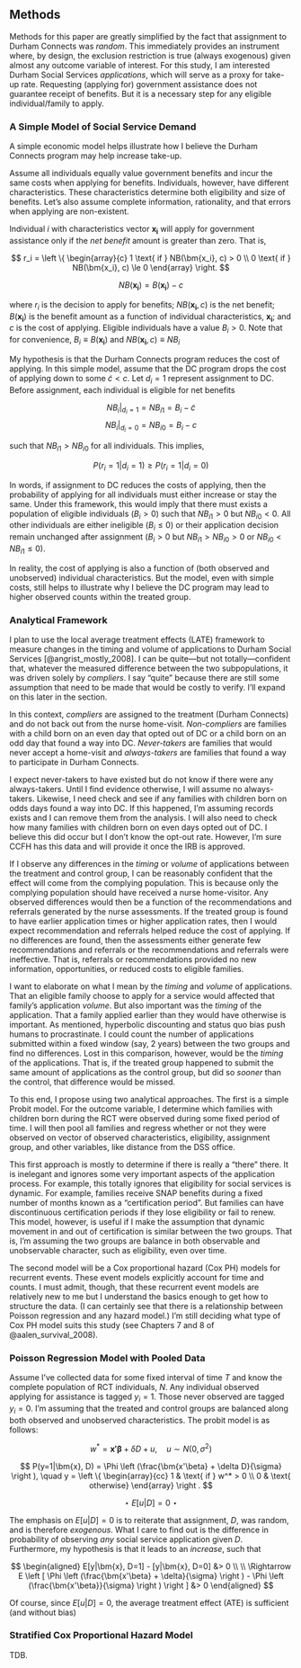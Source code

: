 ## Methods {#methods-2 -}

Methods for this paper are greatly simplified by the fact that assignment to Durham Connects was *random*. This immediately provides an instrument where, by design, the exclusion restriction is true (always exogenous) given almost any outcome variable of interest. For this study, I am interested Durham Social Services *applications*, which will serve as a proxy for take-up rate. Requesting (applying for) government assistance does not guarantee receipt of benefits. But it is a necessary step for any eligible individual/family to apply.

### A Simple Model of Social Service Demand {-}

A simple economic model helps illustrate how I believe the Durham Connects program may help increase take-up.

Assume all individuals equally value government benefits and incur the same costs when applying for benefits. Individuals, however, have different characteristics. These characteristics determine both eligibility and size of benefits. Let's also assume complete information, rationality, and that errors when applying are non-existent.

Individual $i$ with characteristics vector $\bm{x_i}$ will apply for government assistance only if the *net benefit* amount is greater than zero. That is,

$$
r_i  = \left \{ 
  \begin{array}{c} 
    1 \text{ if } NB(\bm{x_i}, c) > 0 \\ 
    0 \text{ if } NB(\bm{x_i}, c) \le 0 
  \end{array} \right.
$$

$$
  NB(\bm{x_i}) = B(\bm{x_i}) - c
$$

where $r_i$ is the decision to apply for benefits; $NB(\bm{x_i}, c)$ is the net benefit; $B(\bm{x_i})$ is the benefit amount as a function of individual characteristics, $\bm{x_i}$; and $c$ is the cost of applying. Eligible individuals have a value $B_i > 0$. Note that for convenience, $B_i \equiv B(\bm{x_i})$ and $NB(\bm{x_i}, c) \equiv NB_i$

My hypothesis is that the Durham Connects program reduces the cost of applying. In this simple model, assume that the DC program drops the cost of applying down to some $\tilde c < c$. Let $d_i = 1$ represent assignment to DC. Before assignment, each individual is eligible for net benefits

$$NB_i|_{d_i=1} = NB_{i1} = B_i - \tilde c$$
$$NB_i|_{d_i=0} = NB_{i0} = B_i - c$$

such that $NB_{i1} > NB_{i0}$ for all individuals. This implies,

$$P(r_i = 1|d_i = 1) \ge P(r_i=1|d_i = 0)$$

In words, if assignment to DC reduces the costs of applying, then the probability of applying for all individuals must either increase or stay the same. Under this framework, this would imply that there must exists a population of eligible individuals ($B_i > 0$) such that $NB_{i1} > 0$ but $NB_{i0} < 0$. All other individuals are either ineligible ($B_i \le 0$) or their application decision remain unchanged after assignment ($B_i > 0$ but $NB_{i1} > NB_{i0} > 0$ or $NB_{i0} < NB_{i1} \le 0$).

In reality, the cost of applying is also a function of (both observed and unobserved) individual characteristics. But the model, even with simple costs, still helps to illustrate why I believe the DC program may lead to higher observed counts within the treated group.

### Analytical Framework {-}

I plan to use the local average treatment effects (LATE) framework to measure changes in the timing and volume of applications to Durham Social Services [@angrist_mostly_2008]. I can be quite---but not totally---confident that, whatever the measured difference between the two subpopulations, it was driven solely by *compliers*. I say "quite" because there are still some assumption that need to be made that would be costly to verify. I'll expand on this later in the section.

In this context, *compliers* are assigned to the treatment (Durham Connects) and do not back out from the nurse home-visit. *Non-compliers* are families with a child born on an even day that opted out of DC or a child born on an odd day that found a way into DC. *Never-takers* are families that would never accept a home-visit and *always-takers* are families that found a way to participate in Durham Connects. 

I expect never-takers to have existed but do not know if there were any always-takers. Until I find evidence otherwise, I will assume no always-takers. Likewise, I need check and see if any families with children born on odds days found a way into DC. If this happened, I'm assuming records exists and I can remove them from the analysis. I will also need to check how  many families with children born on even days opted out of DC. I believe this did occur but I don't know the opt-out rate. However, I'm sure CCFH has this data and will provide it once the IRB is approved.

If I observe any differences in the *timing* or *volume* of applications between the treatment and control group, I can be reasonably confident that the effect will come from the complying population. This is because only the complying population should have received a nurse home-visitor. Any observed differences would then be a function of the recommendations and referrals generated by the nurse assessments. If the treated group is found to have earlier application times or higher application rates, then I would expect recommendation and referrals helped reduce the cost of applying. If no differences are found, then the assessments either generate few recommendations and referrals or the recommendations and referrals were ineffective. That is, referrals or recommendations provided no new information, opportunities, or reduced costs to eligible families.

I want to elaborate on what I mean by the *timing* and *volume* of applications. That an eligible family choose to apply for a service would affected that family's application *volume*. But also important was the *timing* of the application. That a family applied earlier than they would have otherwise is important. As mentioned, hyperbolic discounting and status quo bias push humans to procrastinate. I could count the number of applications submitted within a fixed window (say, 2 years) between the two groups and find no differences. Lost in this comparison, however, would be the *timing* of the applications. That is, if the treated group happened to submit the same amount of applications as the control group, but did so *sooner* than the control, that difference would be missed. 

To this end, I propose using two analytical approaches. The first is a simple Probit model. For the outcome variable, I determine which families with children born during the RCT were observed during some fixed period of time. I will then pool all families and regress whether or not they were observed on vector of observed characteristics, eligibility, assignment group, and other variables, like distance from the DSS office. 

This first approach is mostly to determine if there is really a "there" there. It is inelegant and ignores some very important aspects of the application process. For example, this totally ignores that eligibility for social services is dynamic. For example, families receive SNAP benefits during a fixed number of months known as a "certification period". But families can have discontinuous certification periods if they lose eligibility or fail to renew. This model, however, is useful if I make the assumption that dynamic movement in and out of certification is similar between the two groups. That is, I'm assuming the two groups are balance in both observable and unobservable character, such as eligibility, even over time. 

The second model will be a Cox proportional hazard (Cox PH) models for recurrent events. These event models explicitly account for time and counts. I must admit, though, that these recurrent event models are relatively new to me but I understand the basics enough to get how to structure the data. (I can certainly see that there is a relationship between Poisson regression and any hazard model.) I'm still deciding what type of Cox PH model suits this study (see Chapters 7 and 8 of @aalen_survival_2008).

### Poisson Regression Model with Pooled Data {-}

Assume I've collected data for some fixed interval of time $T$ and know the complete population of RCT individuals, $N$. Any individual observed applying for assistance is tagged $y_i=1$. Those never observed are tagged $y_i=0$. I'm assuming that the treated and control groups are balanced along both observed and unobserved characteristics. The probit model is as follows:

$$
w^* = \bm{x'\beta}  + \delta D + u, \quad u \sim N(0, \sigma^2)
$$

$$
P(y=1|\bm{x}, D) = \Phi \left (\frac{\bm{x'\beta}  + \delta D}{\sigma} \right ), \quad
y = \left \{ 
  \begin{array}{cc} 
    1 & \text{ if } w^* > 0 \\ 
    0 & \text{ otherwise}
  \end{array} 
  \right .
$$

$$
\star ~ E[u|D] = 0 ~ \star
$$

The emphasis on $E[u|D] = 0$ is to reiterate that assignment, $D$, was random, and is therefore *exogenous*. What I care to find out is the difference in probability of observing *any* social service application given $D$. Furthermore, my hypothesis is that it leads to an *increase*, such that

$$
\begin{aligned}
  E[y|\bm{x}, D=1] - [y|\bm{x}, D=0] &> 0 \\
  \\
  \Rightarrow E \left [ 
        \Phi \left (\frac{\bm{x'\beta}  + \delta}{\sigma} \right )
      -
        \Phi \left (\frac{\bm{x'\beta}}{\sigma} \right )
     \right ]  &> 0
\end{aligned}
$$

Of course, since $E[u|D] = 0$, the average treatment effect (ATE) is sufficient (and without bias)

### Stratified Cox Proportional Hazard Model {-}

TDB.













